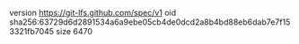 version https://git-lfs.github.com/spec/v1
oid sha256:63729d6d2891534a6a9ebe05cb4de0dcd2a8b4bd88eb6dab7e7f153321fb7045
size 6470
